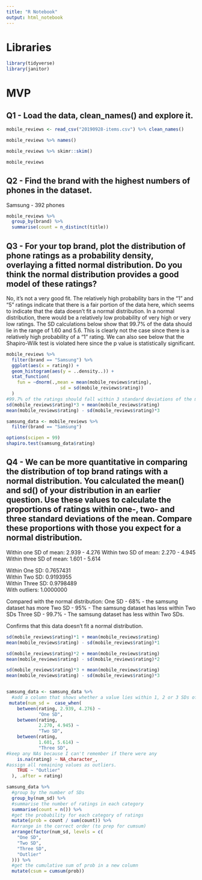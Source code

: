 ```yaml
---
title: "R Notebook"
output: html_notebook
---
```


# Libraries

```r
library(tidyverse)
library(janitor)
```
# MVP

## Q1 - Load the data, clean_names() and explore it.


```r
mobile_reviews <- read_csv("20190928-items.csv") %>% clean_names()
```

```r
mobile_reviews %>% names()

mobile_reviews %>% skimr::skim()

mobile_reviews
```


## Q2 - Find the brand with the highest numbers of phones in the dataset.

Samsung - 392 phones

```r
mobile_reviews %>% 
  group_by(brand) %>% 
  summarise(count = n_distinct(title))
```



## Q3 - For your top brand, plot the distribution of phone ratings as a probability density, overlaying a fitted normal distribution. Do you think the normal distribution provides a good model of these ratings?

No, it's not a very good fit. The relatively high probability bars in the "1"
and "5" ratings indicate that there is a fair portion of the data here, which 
seems to indicate that the data doesn't fit a normal distribution. In a normal 
distribution, there would be a relatively low probability of very high or very 
low ratings. The SD calculations below show that 99.7% of the data should lie
in the range of 1.60 and 5.6. This is clearly not the case since there is a
relatively high probability of a "1" rating. We can also see below that the 
Shapiro-Wilk test is violated here since the p value is statistically 
significant.

```r
mobile_reviews %>% 
  filter(brand == "Samsung") %>% 
  ggplot(aes(x = rating)) +
  geom_histogram(aes(y = ..density..)) +
  stat_function(
    fun = ~dnorm(.,mean = mean(mobile_reviews$rating),
                    sd = sd(mobile_reviews$rating))
  )
#99.7% of the ratings should fall within 3 standard deviations of the mean.
sd(mobile_reviews$rating)*3 + mean(mobile_reviews$rating)
mean(mobile_reviews$rating) - sd(mobile_reviews$rating)*3
```

```r
samsung_data <- mobile_reviews %>% 
  filter(brand == "Samsung")

options(scipen = 99)  
shapiro.test(samsung_data$rating)
```

## Q4 - We can be more quantitative in comparing the distribution of top brand ratings with a normal distribution. You calculated the mean() and sd() of your distribution in an earlier question. Use these values to calculate the proportions of ratings within one-, two- and three standard deviations of the mean. Compare these proportions with those you expect for a normal distribution.

Within one SD of mean: 2.939 - 4.276
Within two SD of mean: 2.270 - 4.945
Within three SD of mean: 1.601 - 5.614

Within One SD: 0.7657431	
Within Two SD: 0.9193955	
Within Three SD: 0.9798489	
With outliers:	1.0000000	

Compared with the normal distribution:
One SD - 68% - the samsung dataset has more
Two SD - 95% - The samsung dataset has less within Two SDs
Three SD - 99.7% - The samsung dataset has less within Two SDs.

Confirms that this data doesn't fit a normal distribution.

```r
sd(mobile_reviews$rating)*1 + mean(mobile_reviews$rating)
mean(mobile_reviews$rating) - sd(mobile_reviews$rating)*1

sd(mobile_reviews$rating)*2 + mean(mobile_reviews$rating)
mean(mobile_reviews$rating) - sd(mobile_reviews$rating)*2

sd(mobile_reviews$rating)*3 + mean(mobile_reviews$rating)
mean(mobile_reviews$rating) - sd(mobile_reviews$rating)*3


samsung_data <- samsung_data %>% 
  #add a column that shows whether a value lies within 1, 2 or 3 SDs of the mean
 mutate(num_sd =  case_when(
    between(rating, 2.939, 4.276) ~
            "One SD",
    between(rating,
            2.270, 4.945) ~
            "Two SD",
    between(rating,
            1.601, 5.614) ~
            "Three SD",
#keep any NAs because I can't remember if there were any
    is.na(rating) ~ NA_character_,
#assign all remaining values as outliers.
    TRUE ~ "Outlier"
  ), .after = rating)

samsung_data %>% 
  #group by the number of SDs
  group_by(num_sd) %>% 
  #summarise the number of ratings in each category
  summarise(count = n()) %>% 
  #get the probability for each category of ratings
  mutate(prob = count / sum(count)) %>% 
  #arrange in the correct order (to prep for cumsum)
  arrange(factor(num_sd, levels = c(
    "One SD",
    "Two SD",
    "Three SD",
    "Outlier"
  ))) %>% 
  #get the cumulative sum of prob in a new column
  mutate(csum = cumsum(prob))

```


